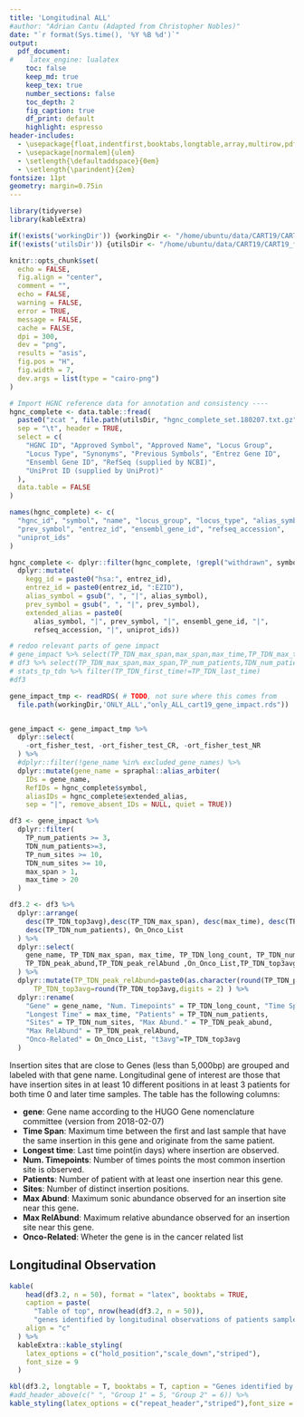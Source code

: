 ```yaml
---
title: 'Longitudinal ALL'
#author: "Adrian Cantu (Adapted from Christopher Nobles)"
date: "`r format(Sys.time(), '%Y %B %d')`"
output: 
  pdf_document:
#    latex_engine: lualatex
    toc: false
    keep_md: true
    keep_tex: true
    number_sections: false
    toc_depth: 2
    fig_caption: true
    df_print: default
    highlight: espresso
header-includes: 
  - \usepackage{float,indentfirst,booktabs,longtable,array,multirow,pdflscape,tabu}
  - \usepackage[normalem]{ulem}
  - \setlength{\defaultaddspace}{0em}
  - \setlength{\parindent}{2em}
fontsize: 11pt
geometry: margin=0.75in
---
```


```r
library(tidyverse)
library(kableExtra)

if(!exists('workingDir')) {workingDir <- "/home/ubuntu/data/CART19/CART19_from_git2"}
if(!exists('utilsDir')) {utilsDir <- "/home/ubuntu/data/CART19/CART19_from_git2/utils"}

knitr::opts_chunk$set(
  echo = FALSE,
  fig.align = "center",
  comment = "",
  echo = FALSE,
  warning = FALSE,
  error = TRUE,
  message = FALSE,
  cache = FALSE,
  dpi = 300,
  dev = "png",
  results = "asis",
  fig.pos = "H",
  fig.width = 7,
  dev.args = list(type = "cairo-png")
)
```


```r
# Import HGNC reference data for annotation and consistency ----
hgnc_complete <- data.table::fread(
  paste0("zcat ", file.path(utilsDir, "hgnc_complete_set.180207.txt.gz")),
  sep = "\t", header = TRUE, 
  select = c(
    "HGNC ID", "Approved Symbol", "Approved Name", "Locus Group", 
    "Locus Type", "Synonyms", "Previous Symbols", "Entrez Gene ID", 
    "Ensembl Gene ID", "RefSeq (supplied by NCBI)", 
    "UniProt ID (supplied by UniProt)"
  ),
  data.table = FALSE
)

names(hgnc_complete) <- c(
  "hgnc_id", "symbol", "name", "locus_group", "locus_type", "alias_symbol", 
  "prev_symbol", "entrez_id", "ensembl_gene_id", "refseq_accession", 
  "uniprot_ids"
)

hgnc_complete <- dplyr::filter(hgnc_complete, !grepl("withdrawn", symbol)) %>%
  dplyr::mutate(
    kegg_id = paste0("hsa:", entrez_id),
    entrez_id = paste0(entrez_id, ":EZID"),
    alias_symbol = gsub(", ", "|", alias_symbol),
    prev_symbol = gsub(", ", "|", prev_symbol),
    extended_alias = paste0(
      alias_symbol, "|", prev_symbol, "|", ensembl_gene_id, "|", 
      refseq_accession, "|", uniprot_ids))

```

```r
# redoo relevant parts of gene impact
# gene_impact %>% select(TP_TDN_max_span,max_span,max_time,TP_TDN_max_time)
# df3 %>% select(TP_TDN_max_span,max_span,TP_num_patients,TDN_num_patients,TP_TDN_num_patients)
# stats_tp_tdn %>% filter(TP_TDN_first_time!=TP_TDN_last_time)
#df3
```


```r

gene_impact_tmp <- readRDS( # TODO, not sure where this comes from
  file.path(workingDir,'ONLY_ALL',"only_ALL_cart19_gene_impact.rds")) 


gene_impact <- gene_impact_tmp %>%
  dplyr::select(
    -ort_fisher_test, -ort_fisher_test_CR, -ort_fisher_test_NR
  ) %>%
  #dplyr::filter(!gene_name %in% excluded_gene_names) %>%
  dplyr::mutate(gene_name = spraphal::alias_arbiter(
    IDs = gene_name,
    RefIDs = hgnc_complete$symbol,
    aliasIDs = hgnc_complete$extended_alias,
    sep = "|", remove_absent_IDs = NULL, quiet = TRUE))

df3 <- gene_impact %>%
  dplyr::filter(
    TP_num_patients >= 3,
    TDN_num_patients>=3,
    TP_num_sites >= 10,
    TDN_num_sites >= 10,
    max_span > 1,
    max_time > 20
  )

df3.2 <- df3 %>%
  dplyr::arrange(
    desc(TP_TDN_top3avg),desc(TP_TDN_max_span), desc(max_time), desc(TP_TDN_long_count), desc(TP_TDN_num_sites),
    desc(TP_TDN_num_patients), On_Onco_List
  ) %>%
  dplyr::select(
    gene_name, TP_TDN_max_span, max_time, TP_TDN_long_count, TP_TDN_num_patients, TP_TDN_num_sites,
    TP_TDN_peak_abund,TP_TDN_peak_relAbund ,On_Onco_List,TP_TDN_top3avg
  ) %>%
  dplyr::mutate(TP_TDN_peak_relAbund=paste0(as.character(round(TP_TDN_peak_relAbund,digits = 2)),'%'),
      TP_TDN_top3avg=round(TP_TDN_top3avg,digits = 2) ) %>% 
  dplyr::rename(
    "Gene" = gene_name, "Num. Timepoints" = TP_TDN_long_count, "Time Span" = TP_TDN_max_span,
    "Longest Time" = max_time, "Patients" = TP_TDN_num_patients,
    "Sites" = TP_TDN_num_sites, "Max Abund." = TP_TDN_peak_abund,
    "Max RelAbund" = TP_TDN_peak_relAbund,
    "Onco-Related" = On_Onco_List, "t3avg"=TP_TDN_top3avg
  )

```

Insertion sites that are close to Genes (less than 5,000bp) are grouped and labeled with that
gene name. Longitudinal gene of interest are those that have insertion sites in at least 10 different positions in at least 3 patients for both time 0 and later time samples. 
The table has the following columns:

* **gene**: Gene name according to the HUGO Gene nomenclature committee (version from 2018-02-07)
* **Time Span**: Maximum time between the first and last sample that have the same insertion in this gene and originate from the same patient.
* **Longest time**: Last time point(in days) where insertion are observed.
* **Num. Timepoints**: Number of times points the most common insertion site is observed.
* **Patients**: Number of patient with at least one insertion near this gene.
* **Sites**: Number of distinct insertion positions.
* **Max Abund**: Maximum sonic abundance observed for an insertion site near this gene.
* **Max RelAbund**: Maximum relative abundance observed for an insertion site near this gene.
* **Onco-Related**: Wheter the gene is in the cancer related list

\newpage
## Longitudinal Observation

```r
kable(
    head(df3.2, n = 50), format = "latex", booktabs = TRUE, 
    caption = paste(
      "Table of top", nrow(head(df3.2, n = 50)), 
      "genes identified by longitudinal observations of patients samples."), 
    align = "c"
  ) %>%
  kableExtra::kable_styling(
    latex_options = c("hold_position","scale_down","striped"),
    font_size = 9
  )
```


```r
kbl(df3.2, longtable = T, booktabs = T, caption = "Genes identified by longitudinal observations .") %>%
#add_header_above(c(" ", "Group 1" = 5, "Group 2" = 6)) %>%
kable_styling(latex_options = c("repeat_header","striped"),font_size = 6)

```



